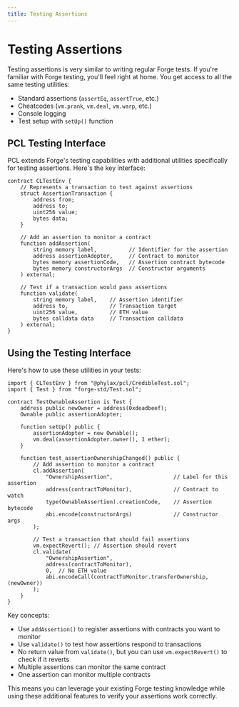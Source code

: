 ```yaml
---
title: Testing Assertions
---
```


# Testing Assertions

Testing assertions is very similar to writing regular Forge tests. If you're familiar with Forge testing, you'll feel right at home. You get access to all the same testing utilities:

- Standard assertions (`assertEq`, `assertTrue`, etc.)
- Cheatcodes (`vm.prank`, `vm.deal`, `vm.warp`, etc.)
- Console logging
- Test setup with `setUp()` function

## PCL Testing Interface

PCL extends Forge's testing capabilities with additional utilities specifically for testing assertions. Here's the key interface:

```solidity
contract CLTestEnv {
    // Represents a transaction to test against assertions
    struct AssertionTransaction {
        address from;
        address to;
        uint256 value;
        bytes data;
    }

    // Add an assertion to monitor a contract
    function addAssertion(
        string memory label,          // Identifier for the assertion
        address assertionAdopter,     // Contract to monitor
        bytes memory assertionCode,   // Assertion contract bytecode
        bytes memory constructorArgs  // Constructor arguments
    ) external;

    // Test if a transaction would pass assertions
    function validate(
        string memory label,    // Assertion identifier
        address to,             // Transaction target
        uint256 value,          // ETH value
        bytes calldata data     // Transaction calldata
    ) external;
}
```

## Using the Testing Interface

Here's how to use these utilities in your tests:

```solidity
import { CLTestEnv } from "@phylax/pcl/CredibleTest.sol";
import { Test } from "forge-std/Test.sol";

contract TestOwnableAssertion is Test {
    address public newOwner = address(0xdeadbeef);
    Ownable public assertionAdopter;

    function setUp() public {
        assertionAdopter = new Ownable();
        vm.deal(assertionAdopter.owner(), 1 ether);       
    }

    function test_assertionOwnershipChanged() public {
        // Add assertion to monitor a contract
        cl.addAssertion(
            "OwnershipAssertion",                   // Label for this assertion
            address(contractToMonitor),             // Contract to watch
            type(OwnableAssertion).creationCode,    // Assertion bytecode
            abi.encode(constructorArgs)             // Constructor args
        );

        // Test a transaction that should fail assertions
        vm.expectRevert(); // Assertion should revert
        cl.validate(
            "OwnershipAssertion",
            address(contractToMonitor),
            0,  // No ETH value
            abi.encodeCall(contractToMonitor.transferOwnership, (newOwner))
        );
    }
}
```

Key concepts:
- Use `addAssertion()` to register assertions with contracts you want to monitor
- Use `validate()` to test how assertions respond to transactions
- No return value from `validate()`, but you can use `vm.expectRevert()` to check if it reverts
- Multiple assertions can monitor the same contract
- One assertion can monitor multiple contracts

This means you can leverage your existing Forge testing knowledge while using these additional features to verify your assertions work correctly.